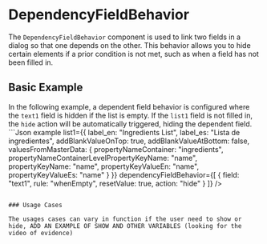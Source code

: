 
<Meta title="TRAZiT Actions/Dialogs/Generic Dialog/DependencyFieldBehavior"/>

# DependencyFieldBehavior

The `DependencyFieldBehavior` component is used to link two fields in a dialog so that one depends on the other. This behavior allows you to hide certain elements if a prior condition is not met, such as when a field has not been filled in.

## Basic Example

In the following example, a dependent field behavior is configured where the `text1` field is hidden if the list is empty. If the `list1` field is not filled in, the `hide` action will be automatically triggered, hiding the dependent field.
	```Json example
      list1={{
        label_en: "Ingredients List",
        label_es: "Lista de ingredientes",
        addBlankValueOnTop: true,
        addBlankValueAtBottom: false,
        valuesFromMasterData: {
          propertyNameContainer: "ingredients",
          propertyNameContainerLevelPropertyKeyName: "name",
          propertyKeyName: "name",
          propertyKeyValueEn: "name",
          propertyKeyValueEs: "name"
        }
      }}
      dependencyFieldBehavior={[
        {
          field: "text1",
          rule: "whenEmpty",
          resetValue: true,
          action: "hide"
        }
      ]}
    />
```

### Usage Cases

The usages cases can vary in function if the user need to show or hide, ADD AN EXAMPLE OF SHOW AND OTHER VARIABLES (looking for the video of evidence)